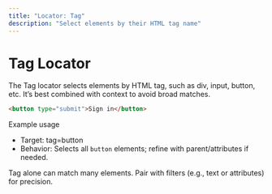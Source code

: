 ```yaml
---
title: "Locator: Tag"
description: "Select elements by their HTML tag name"
---
```


# Tag Locator

The Tag locator selects elements by HTML tag, such as div, input, button, etc. It’s best combined with context to avoid broad matches.

```html
<button type="submit">Sign in</button>
```

Example usage

- Target: tag=button
- Behavior: Selects all <code>button</code> elements; refine with parent/attributes if needed.

<Note>
Tag alone can match many elements. Pair with filters (e.g., text or attributes) for precision.
</Note>
